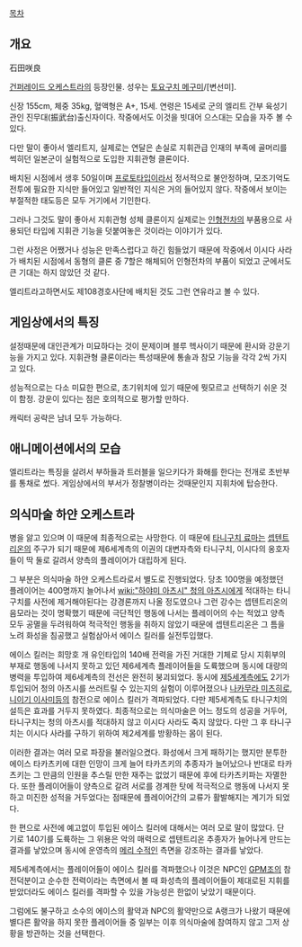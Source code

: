 [[목차]]

== 개요 ==
石田咲良 

[[건퍼레이드 오케스트라]]의 등장인물. 성우는 [[토요구치 메구미]]/[변선미].

신장 155cm, 체중 35kg, 혈액형은 A+, 15세.
연령은 15세로 군의 엘리트 간부 육성기관인 진무대(振武台)출신자이다. 작중에서도 이것을 빗대어 으스대는 모습을 자주 볼 수 있다.

다만 말이 좋아서 엘리트지, 실제로는 연달은 손실로 지휘관급 인재의 부족에 골머리를 썩히던 일본군이 실험적으로 도입한 지휘관형 클론이다.

배치된 시점에서 생후 50일이며 [[프로토타입]]이라서 정서적으로 불안정하며, 모조기억도 전투에 필요한 지식만 들어있고 일반적인 지식은 거의 들어있지 않다. 작중에서 보이는 부절적한 태도등은 모두 거기에서 기인한다.

그러나 그것도 말이 좋아서 지휘관형 성체 클론이지 실제로는 [[인형전차]]의 부품용으로 사용되던 타입에 지휘관 기능을 덧붙여놓은 것이라는 이야기가 있다.

그런 사정은 어쨌거나 성능은 만족스럽다고 하긴 힘들었기 때문에 작중에서 이시다 사라가 배치된 시점에서 동형의 클론 중 7할은 해체되어 인형전차의 부품이 되었고 군에서도 큰 기대는 하지 않았던 것 같다.

엘리트라고하면서도 제108경호사단에 배치된 것도 그런 연유라고 볼 수 있다.

== 게임상에서의 특징 ==
설정때문에 대인관계가 미묘하다는 것이 문제이며 블루 헥사이기 때문에 환시와 강운기능을 가지고 있다. 지휘관형 클론이라는 특성때문에 통솔과 참모 기능을 각각 2씩 가지고 있다.

성능적으로는 다소 미묘한 편으로, 초기위치에 있기 때문에 뭣모르고 선택하기 쉬운 것이 함정. 강운이 있다는 점은 호의적으로 평가할 만하다.

캐릭터 공략은 남녀 모두 가능하다.

== 애니메이션에서의 모습 ==
엘리트라는 특징을 살려서 부하들과 트러블을 일으키다가 화해를 한다는 전개로 초반부를 통채로 썼다. 게임상에서의 부서가 정찰병이라는 것때문인지 지휘차에 탑승한다.

== 의식마술 하얀 오케스트라 ==
병을 앓고 있으며 이 때문에 최종적으로는 사망한다. 이 때문에 [[타니구치 료마]]는 [[셉텐트리온]]의 주구가 되기 때문에 제6세계측의 이권의 대변자측와 타니구치, 이시다의 옹호자들이 딱 둘로 갈려서 양측의 플레이어가 대립하게 된다. 

그 부분은 의식마술 하얀 오케스트라로서 별도로 진행되었다. 당초 100명을 예정했던 플레이어는 400명까지 늘어나서 [[wiki:"하야미 아츠시" 청의 아츠시]]에게 적대하는 타니구치를 사전에 제거해야된다는 강경론까지 나올 정도였으나 그런 강수는 셉텐트리온의 음모라는 것이 명확했기 때문에 극단적인 행동에 나서는 플레이어의 수는 적었고 양측 모두 공멸을 두려워하여 적극적인 행동을 취하지 않았기 때문에 셉텐트리온은 그 틈을 노려 화성을 침공했고 실험삼아서 에이스 킬러를 실전투입했다.

에이스 킬러는 희망호 개 유인타입의 140배 전력을 가진 거대한 기체로 당시 지휘부의 부재로 행동에 나서지 못하고 있던 제6세계측 플레이어들을 도륙했으며 동시에 대량의 병력을 투입하여 제6세계측의 전선은 완전히 붕괴되었다. 동시에 [[제5세계]]측에도 2기가 투입되어 청의 아츠시를 쓰러트릴 수 있는지의 실험이 이루어졌으나 [[나카무라 미츠히로]], [[니이기 이사미]]등의 참전으로 에이스 킬러가 격파되었다. 다만 제5세계측도 타니구치의 설득은 효과를 거두지 못하였다. 최종적으로는 의식마술은 어느 정도의 성공을 거두어, 타니구치는 청의 아츠시를 적대하지 않고 이시다 사라도 죽지 않았다. 다만 그 후 타니구치는 이시다 사라를 구하기 위하여 제2세계를 방황하는 몸이 된다.

이러한 결과는 여러 모로 파장을 불러일으켰다. 화성에서 크게 패하기는 했지만 분투한 에이스 타카츠키에 대한 인망이 크게 늘어 타카츠키의 추종자가 늘어났으나 반대로 타카츠키는 그 만큼의 인원을 추스릴 만한 재주는 없었기 때문에 후에 타카츠키파는 자멸한다. 또한 플레이어들이 양측으로 갈려 서로를 경계한 탓에 적극적으로 행동에 나서지 못하고 미진한 성적을 거두었다는 점때문에 플레이어간의 교류가 활발해지는 계기가 되었다.

한 편으로 사전에 예고없이 투입된 에이스 킬러에 대해서는 여러 모로 말이 많았다. 단 기로 140기를 도륙하는 그 위용은 악의 매력으로 셉텐트리온 추종자가 늘어나게 만드는 결과를 낳았으며 동시에 운영측의 [[메리 수]]적인 측면을 강조하는 결과를 낳았다.

제5세계측에서는 플레이어들이 에이스 킬러를 격파했으나 이것은 NPC인 [[GPM]]조의 참전덕분이고 순수한 전력이라는 측면에서 볼 때 화성측의 플레이어들이 제대로된 지휘를 받았더라도 에이스 킬러를 격파할 수 있을 가능성은 한없이 낮았기 때문이다. 

그럼에도 불구하고 소수의 에이스의 활약과 NPC의 활약만으로 A랭크가 나왔기 때문에 별다른 활약을 하지 못한 플레이어들 중 일부는 이후 의식마술에 참여하지 않고 그저 상황을 방관하는 것을 선택한다.
